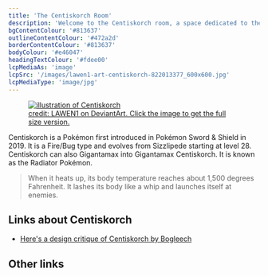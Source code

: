 ```yaml
---
title: 'The Centiskorch Room'
description: 'Welcome to the Centiskorch room, a space dedicated to the greatest tortoise in the world.'
bgContentColour: '#813637'
outlineContentColour: '#472a2d'
borderContentColour: '#813637'
bodyColour: '#e46047'
headingTextColour: '#fdee00'
lcpMediaAs: 'image'
lcpSrc: '/images/lawen1-art-centiskorch-822013377_600x600.jpg'
lcpMediaType: 'image/jpg'
---
```



<figure>
	<a href="https://www.deviantart.com/lawen1/art/Centiskorch-822013377">
		<picture class="img-center" style="display: block;">
			<source srcset="/images/lawen1-art-centiskorch-822013377_600x600.jpg" media="(min-width: 640px)" />
			<img src="/images/lawen1-art-centiskorch-822013377.jpg" alt="illustration of Centiskorch" />
		</picture>
		<figcaption>credit: LAWEN1 on DeviantArt. Click the image to get the full size version.</figcaption>
	</a>
</figure>

Centiskorch is a Pokémon first introduced in Pokémon Sword & Shield in 2019. It is a Fire/Bug type and evolves from Sizzlipede starting at level 28. Centiskorch can also Gigantamax into Gigantamax Centiskorch. It is known as the Radiator Pokémon.

> When it heats up, its body temperature reaches about 1,500 degrees Fahrenheit. It lashes its body like a whip and launches itself at enemies.

## Links about Centiskorch

* [Here's a design critique of Centiskorch by Bogleech](https://bogleech.com/pokemon/p850sizzlipede)

## Other links

<RoomFilter query="centiskorch" />